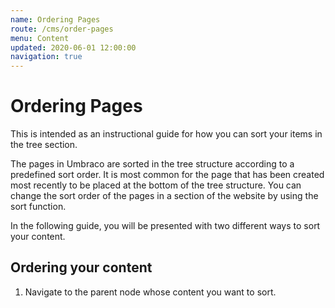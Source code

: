 ```yaml
---
name: Ordering Pages
route: /cms/order-pages
menu: Content
updated: 2020-06-01 12:00:00
navigation: true
---
```


# Ordering Pages

This is intended as an instructional guide for how you can sort your items in the tree section.

The pages in Umbraco are sorted in the tree structure according to a predefined sort order. It is most common for the page that has been created most recently to be placed at the bottom of the tree structure. You can change the sort order of the pages in a section of the website by using the sort function.

In the following guide, you will be presented with two different ways to sort your content.

## Ordering your content

1. Navigate to the parent node whose content you want to sort.